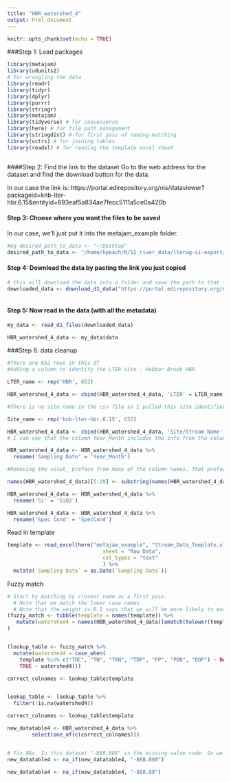 ```yaml
---
title: "HBR_watershed_4"
output: html_document
---
```


```r
knitr::opts_chunk$set(echo = TRUE)
```

###Step 1: Load packages
```r

library(metajam)  
library(udunits2)
# For wrangling the data
library(readr)
library(tidyr)
library(dplyr)
library(purrr)
library(stringr)
library(metajam)
library(tidyverse) # for convenience
library(here) # for file path management
library(stringdist) # for first pass of naming-matching
library(vctrs) # for joining tables
library(readxl) # for reading the template excel sheet



```

####Step 2: Find the link to the dataset
Go to the web address for the dataset and find the download button for the data. 

In our case the link is: https://portal.edirepository.org/nis/dataviewer?packageid=knb-lter-hbr.6.15&entityid=693eaf5a834ae7fecc5111a5ce0a420b

#### Step 3: Choose where you want the files to be saved
In our case, we'll just put it into the metajam_example folder.
```r

#eg desired_path_to_data <- "~/Desktop"
desired_path_to_data <- "/home/kpeach/R/SI_river_data/lterwg-si-export/metajam_example"


```

#### Step 4: Download the data by pasting the link you just copied

```r

# this will download the data into a folder and save the path to that folder
downloaded_data <- download_d1_data("https://portal.edirepository.org/nis/dataviewer?packageid=knb-lter-hbr.6.15&entityid=693eaf5a834ae7fecc5111a5ce0a420b", path = desired_path_to_data)



```

#### Step 5: Now read in the data (with all the metadata)

```r

my_data <- read_d1_files(downloaded_data)

HBR_watershed_4_data <- my_data$data


```

###Step 6: data cleanup

```r

#There are 652 rows in this df
#Adding a column to identify the LTER site - Hubbar Brook HBR

LTER_name <- rep('HBR', 652)

HBR_watershed_4_data <- cbind(HBR_watershed_4_data, 'LTER' = LTER_name)

#There is no site name in the csv file so I pulled this site identifier from the data portal

Site_name <- rep('knb-lter-hbr.6.15', 652)

HBR_watershed_4_data <- cbind(HBR_watershed_4_data, 'Site/Stream Name' = Site_name)
# I can see that the column Year_Month includes the info from the column in the template 'Sampling Date' so I want to rename that column 

HBR_watershed_4_data <- HBR_watershed_4_data %>% 
  rename('Sampling Date' = 'Year_Month')

```

```r

#Removing the volwt_ preface from many of the column names. That preface was preventing me from identifying which columns were a match to the template 

names(HBR_watershed_4_data)[5:29] <- substring(names(HBR_watershed_4_data)[5:29],7,15)

HBR_watershed_4_data <- HBR_watershed_4_data %>% 
  rename('Si' = 'SiO2') 

HBR_watershed_4_data <- HBR_watershed_4_data %>% 
  rename('Spec Cond' = 'SpecCond')


```

Read in template
```r

template <- read_excel(here("metajam_example", "Stream_Data_Template.xlsx"), 
                               sheet = "Raw Data",
                               col_types = "text"
                               ) %>%
  mutate(`Sampling Date` = as.Date(`Sampling Date`))


```

Fuzzy match

```r

# Start by matching by closest name as a first pass. 
  # Note that we match the lower case names
  # Note that the weight i= 0.1 says that we will be more likely to match if watershed 1 = template + extra
(fuzzy_match <- tibble(template = names(template)) %>%
   mutate(watershed4 = names(HBR_watershed_4_data)[amatch(tolower(template), tolower(names(HBR_watershed_4_data)), maxDist = 1, weight = c(d=1,i=0.1,s=1,t=1))])
)


(lookup_table <- fuzzy_match %>%
  mutate(watershed4 = case_when(
    template %in% c("TOC", "TN", "TKN", "TDP", "PP", "PON", "DOP") ~ NA_character_,
    TRUE ~ watershed4)))

correct_colnames <- lookup_table$template



```

```r


lookup_table <- lookup_table %>%
  filter(!is.na(watershed4))

correct_colnames <- lookup_table$template

new_datatable4 <- HBR_watershed_4_data %>% 
        select(one_of(c(correct_colnames)))



```

```r

# Fix NAs. In this dataset "-888.888" is the missing value code. So we need to replace those with NAs
new_datatable4 <- na_if(new_datatable4, "-888.888")

new_datatable4 <- na_if(new_datatable4, "-888.88")



```

